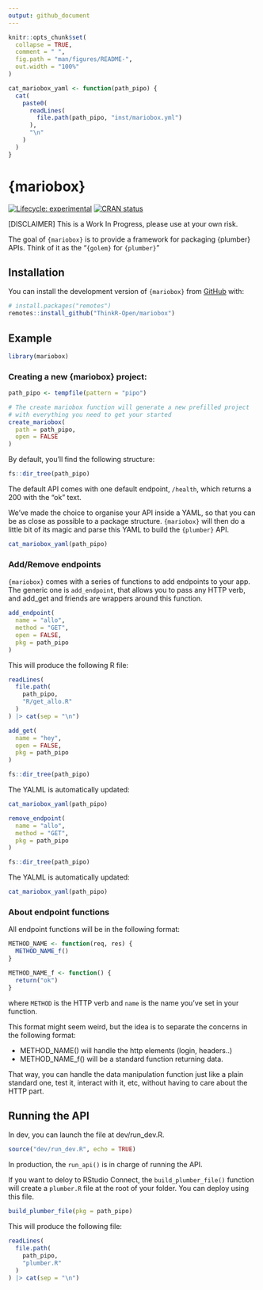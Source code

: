 ```yaml
---
output: github_document
---
```


<!-- README.md is generated from README.Rmd. Please edit that file -->

```r
knitr::opts_chunk$set(
  collapse = TRUE,
  comment = " ",
  fig.path = "man/figures/README-",
  out.width = "100%"
)

cat_mariobox_yaml <- function(path_pipo) {
  cat(
    paste0(
      readLines(
        file.path(path_pipo, "inst/mariobox.yml")
      ),
      "\n"
    )
  )
}
```

# {mariobox}

<!-- badges: start -->
[![Lifecycle: experimental](https://img.shields.io/badge/lifecycle-experimental-orange.svg)](https://lifecycle.r-lib.org/articles/stages.html#experimental)
[![CRAN status](https://www.r-pkg.org/badges/version/mariobox)](https://CRAN.R-project.org/package=mariobox)
<!-- badges: end -->

[DISCLAIMER] This is a Work In Progress, please use at your own risk. 

The goal of `{mariobox}` is to provide a framework for packaging {plumber} APIs.
Think of it as the "`{golem}` for `{plumber}`"

## Installation

You can install the development version of `{mariobox}` from [GitHub](https://github.com/) with:

``` r
# install.packages("remotes")
remotes::install_github("ThinkR-Open/mariobox")
```

## Example

```r
library(mariobox)
```

### Creating a new {mariobox} project:

```r
path_pipo <- tempfile(pattern = "pipo")

# The create mariobox function will generate a new prefilled project
# with everything you need to get your started
create_mariobox(
  path = path_pipo,
  open = FALSE
)
```

By default, you'll find the following structure: 

```r
fs::dir_tree(path_pipo)
```

The default API comes with one default endpoint, `/health`, which returns a 200 with the "ok" text.

We've made the choice to organise your API inside a YAML, so that you can be as close as possible to a package structure. 
`{mariobox}` will then do a little bit of its magic and parse this YAML to build the `{plumber}` API.

```r
cat_mariobox_yaml(path_pipo)
```

### Add/Remove endpoints

`{mariobox}` comes with a series of functions to add endpoints to your app. 
The generic one is `add_endpoint`, that allows you to pass any HTTP verb, and add_get and friends are wrappers around this function.

```r
add_endpoint(
  name = "allo",
  method = "GET",
  open = FALSE,
  pkg = path_pipo
)
```

This will produce the following R file: 

```r
readLines(
  file.path(
    path_pipo,
    "R/get_allo.R"
  )
) |> cat(sep = "\n")
```

```r
add_get(
  name = "hey",
  open = FALSE,
  pkg = path_pipo
)
```

```r
fs::dir_tree(path_pipo)
```

The YALML is automatically updated:

```r
cat_mariobox_yaml(path_pipo)
```

```r
remove_endpoint(
  name = "allo",
  method = "GET",
  pkg = path_pipo
)
```


```r
fs::dir_tree(path_pipo)
```

The YALML is automatically updated:

```r
cat_mariobox_yaml(path_pipo)
```

### About endpoint functions

All endpoint functions will be in the following format: 

```r
METHOD_NAME <- function(req, res) {
  METHOD_NAME_f()
}

METHOD_NAME_f <- function() {
  return("ok")
}
```

where `METHOD` is the HTTP verb and `name` is the name you've set in your function. 

This format might seem weird, but the idea is to separate the concerns in the following format: 

+ METHOD_NAME() will handle the http elements (login, headers..)
+ METHOD_NAME_f() will be a standard function returning data.

That way, you can handle the data manipulation function just like a plain standard one, test it, interact with it, etc, without having to care about the HTTP part. 

## Running the API

In dev, you can launch the file at dev/run_dev.R. 
```r
source("dev/run_dev.R", echo = TRUE)
```

In production, the `run_api()` is in charge of running the API. 

If you want to deloy to RStudio Connect, the `build_plumber_file()` function will create a `plumber.R` file at the root of your folder. You can deploy using this file.

```r
build_plumber_file(pkg = path_pipo)
```

This will produce the following file:

```r
readLines(
  file.path(
    path_pipo,
    "plumber.R"
  )
) |> cat(sep = "\n")
```
